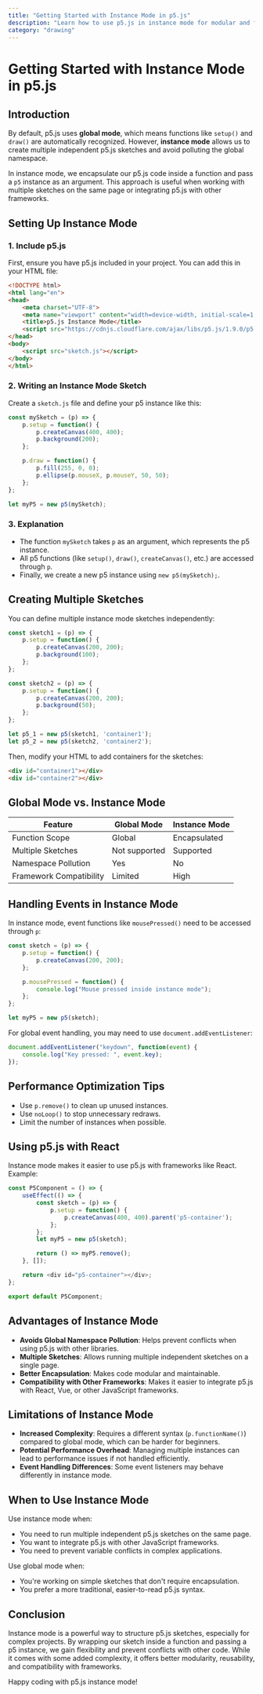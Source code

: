 ---
title: "Getting Started with Instance Mode in p5.js"
description: "Learn how to use p5.js in instance mode for modular and framework-friendly coding."
category: "drawing"
---


# Getting Started with Instance Mode in p5.js

## Introduction

By default, p5.js uses **global mode**, which means functions like `setup()` and `draw()` are automatically recognized. However, **instance mode** allows us to create multiple independent p5.js sketches and avoid polluting the global namespace.

In instance mode, we encapsulate our p5.js code inside a function and pass a `p5` instance as an argument. This approach is useful when working with multiple sketches on the same page or integrating p5.js with other frameworks.

## Setting Up Instance Mode

### 1. Include p5.js

First, ensure you have p5.js included in your project. You can add this in your HTML file:

```html
<!DOCTYPE html>
<html lang="en">
<head>
    <meta charset="UTF-8">
    <meta name="viewport" content="width=device-width, initial-scale=1.0">
    <title>p5.js Instance Mode</title>
    <script src="https://cdnjs.cloudflare.com/ajax/libs/p5.js/1.9.0/p5.min.js"></script>
</head>
<body>
    <script src="sketch.js"></script>
</body>
</html>
```

### 2. Writing an Instance Mode Sketch

Create a `sketch.js` file and define your p5 instance like this:

```js
const mySketch = (p) => {
    p.setup = function() {
        p.createCanvas(400, 400);
        p.background(200);
    };

    p.draw = function() {
        p.fill(255, 0, 0);
        p.ellipse(p.mouseX, p.mouseY, 50, 50);
    };
};

let myP5 = new p5(mySketch);
```

### 3. Explanation

- The function `mySketch` takes `p` as an argument, which represents the p5 instance.
- All p5 functions (like `setup()`, `draw()`, `createCanvas()`, etc.) are accessed through `p`.
- Finally, we create a new p5 instance using `new p5(mySketch);`.

## Creating Multiple Sketches

You can define multiple instance mode sketches independently:

```js
const sketch1 = (p) => {
    p.setup = function() {
        p.createCanvas(200, 200);
        p.background(100);
    };
};

const sketch2 = (p) => {
    p.setup = function() {
        p.createCanvas(200, 200);
        p.background(50);
    };
};

let p5_1 = new p5(sketch1, 'container1');
let p5_2 = new p5(sketch2, 'container2');
```

Then, modify your HTML to add containers for the sketches:

```html
<div id="container1"></div>
<div id="container2"></div>
```

## Global Mode vs. Instance Mode

| Feature               | Global Mode | Instance Mode |
|----------------------|------------|--------------|
| Function Scope      | Global      | Encapsulated |
| Multiple Sketches   | Not supported | Supported |
| Namespace Pollution | Yes        | No |
| Framework Compatibility | Limited | High |

## Handling Events in Instance Mode

In instance mode, event functions like `mousePressed()` need to be accessed through `p`:

```js
const sketch = (p) => {
    p.setup = function() {
        p.createCanvas(200, 200);
    };

    p.mousePressed = function() {
        console.log("Mouse pressed inside instance mode");
    };
};

let myP5 = new p5(sketch);
```

For global event handling, you may need to use `document.addEventListener`:

```js
document.addEventListener("keydown", function(event) {
    console.log("Key pressed: ", event.key);
});
```

## Performance Optimization Tips

- Use `p.remove()` to clean up unused instances.
- Use `noLoop()` to stop unnecessary redraws.
- Limit the number of instances when possible.

## Using p5.js with React

Instance mode makes it easier to use p5.js with frameworks like React. Example:

```js
const P5Component = () => {
    useEffect(() => {
        const sketch = (p) => {
            p.setup = function() {
                p.createCanvas(400, 400).parent('p5-container');
            };
        };
        let myP5 = new p5(sketch);

        return () => myP5.remove();
    }, []);

    return <div id="p5-container"></div>;
};

export default P5Component;
```

## Advantages of Instance Mode

- **Avoids Global Namespace Pollution**: Helps prevent conflicts when using p5.js with other libraries.
- **Multiple Sketches**: Allows running multiple independent sketches on a single page.
- **Better Encapsulation**: Makes code modular and maintainable.
- **Compatibility with Other Frameworks**: Makes it easier to integrate p5.js with React, Vue, or other JavaScript frameworks.

## Limitations of Instance Mode

- **Increased Complexity**: Requires a different syntax (`p.functionName()`) compared to global mode, which can be harder for beginners.
- **Potential Performance Overhead**: Managing multiple instances can lead to performance issues if not handled efficiently.
- **Event Handling Differences**: Some event listeners may behave differently in instance mode.

## When to Use Instance Mode

Use instance mode when:
- You need to run multiple independent p5.js sketches on the same page.
- You want to integrate p5.js with other JavaScript frameworks.
- You need to prevent variable conflicts in complex applications.

Use global mode when:
- You're working on simple sketches that don't require encapsulation.
- You prefer a more traditional, easier-to-read p5.js syntax.

## Conclusion

Instance mode is a powerful way to structure p5.js sketches, especially for complex projects. By wrapping our sketch inside a function and passing a p5 instance, we gain flexibility and prevent conflicts with other code. While it comes with some added complexity, it offers better modularity, reusability, and compatibility with frameworks.

Happy coding with p5.js instance mode!
